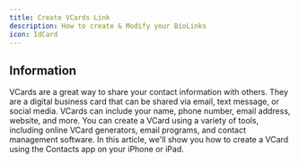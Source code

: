 ```yaml
---
title: Create VCards Link
description: How to create & Modify your BioLinks
icon: IdCard
---
```



## Information

VCards are a great way to share your contact information with others. They are a digital business card that can be shared via email, text message, or social media. VCards can include your name, phone number, email address, website, and more. You can create a VCard using a variety of tools, including online VCard generators, email programs, and contact management software. In this article, we'll show you how to create a VCard using the Contacts app on your iPhone or iPad.